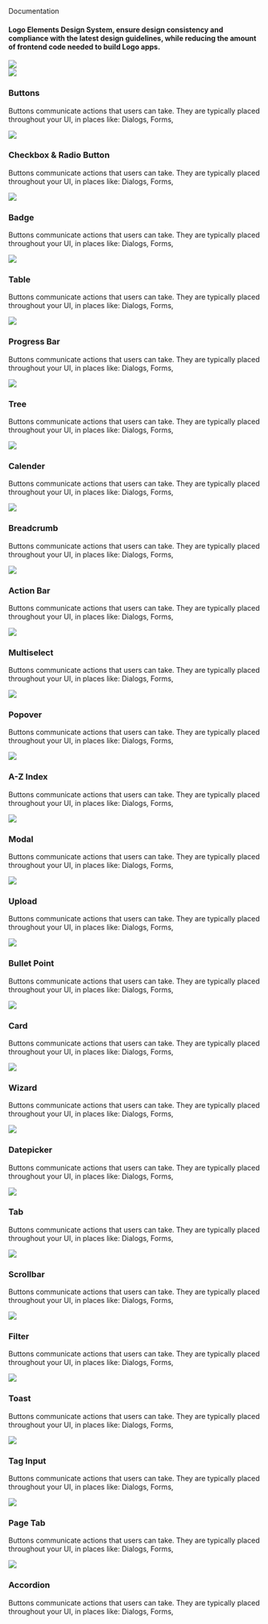 <div class="led-docs">
  <div class="docs-hero">
    <span class="g6">Documentation</span>
    <h4>Logo Elements Design System, ensure design consistency and compliance with the latest design guidelines, while
      reducing the amount of frontend code needed to build Logo apps.</h4>
    <span class="hero-gfx">
      <img src="/assets/img/gfx_overview_hero.png"/>
    </span>
  </div>
  <div class="container led-cards">
    <div class="row">
      <div class="col-xs-12 col-sm-6 col-lg-4">
        <div class="card">
          <a href="/docs/detail/button" class="card-link"></a>
          <span class="card-gfx">
            <span class="overlay"></span>
            <img src="/assets/img/gfx_overview_card_buttons.png"/>
          </span>
          <h3>Buttons</h3>
          <p>Buttons communicate actions that users can take. They are typically placed throughout your UI, in places
            like: Dialogs, Forms,</p>
        </div>
      </div>
      <div class="col-xs-12 col-sm-6 col-lg-4">
        <div class="card">
          <a href="/docs/detail/checkbox" class="card-link"></a>
          <span class="card-gfx">
            <span class="overlay"></span>
            <img src="/assets/img/gfx_overview_card_checkbox.png"/>
          </span>
          <h3>Checkbox & Radio Button</h3>
          <p>Buttons communicate actions that users can take. They are typically placed throughout your UI, in places
            like: Dialogs, Forms, </p>
        </div>
      </div>
      <div class="col-xs-12 col-sm-6 col-lg-4">
        <div class="card">
          <a href="/docs/detail/badge" class="card-link"></a>
          <span class="card-gfx">
            <span class="overlay"></span>
            <img src="/assets/img/gfx_overview_card_badge.png"/>
          </span>
          <h3>Badge</h3>
          <p>Buttons communicate actions that users can take. They are typically placed throughout your UI, in places
            like: Dialogs, Forms,</p>
        </div>
      </div>
      <div class="col-xs-12 col-sm-6 col-lg-4">
        <div class="card">
          <a href="/docs/detail/table" class="card-link"></a>
          <span class="card-gfx">
            <span class="overlay"></span>
            <img src="/assets/img/gfx_overview_card_table.png"/>
          </span>
          <h3>Table</h3>
          <p>Buttons communicate actions that users can take. They are typically placed throughout your UI, in places
            like: Dialogs, Forms,</p>
        </div>
      </div>
      <div class="col-xs-12 col-sm-6 col-lg-4">
        <div class="card">
          <a href="/docs/detail/progressbar" class="card-link"></a>
          <span class="card-gfx">
            <span class="overlay"></span>
            <img src="/assets/img/gfx_overview_card_progress.png"/>
          </span>
          <h3>Progress Bar</h3>
          <p>Buttons communicate actions that users can take. They are typically placed throughout your UI, in places
            like: Dialogs, Forms,</p>
        </div>
      </div>
      <div class="col-xs-12 col-sm-6 col-lg-4">
        <div class="card">
          <a href="/docs/detail/tree" class="card-link"></a>
          <span class="card-gfx">
            <span class="overlay"></span>
            <img src="/assets/img/gfx_overview_card_tree.png"/>
          </span>
          <h3>Tree</h3>
          <p>Buttons communicate actions that users can take. They are typically placed throughout your UI, in places
            like: Dialogs, Forms,</p>
        </div>
      </div>
      <div class="col-xs-12 col-sm-6 col-lg-4">
        <div class="card">
          <a href="/docs/detail/calender" class="card-link"></a>
          <span class="card-gfx">
            <span class="overlay"></span>
            <img src="/assets/img/gfx_overview_card_calendar.png"/>
          </span>
          <h3>Calender</h3>
          <p>Buttons communicate actions that users can take. They are typically placed throughout your UI, in places
            like: Dialogs, Forms,</p>
        </div>
      </div>
      <div class="col-xs-12 col-sm-6 col-lg-4">
        <div class="card">
          <a href="/docs/detail/breadcrumb" class="card-link"></a>
          <span class="card-gfx">
            <span class="overlay"></span>
            <img src="/assets/img/gfx_overview_card_breadcrumb.png"/>
          </span>
          <h3>Breadcrumb</h3>
          <p>Buttons communicate actions that users can take. They are typically placed throughout your UI, in places
            like: Dialogs, Forms,</p>
        </div>
      </div>
      <div class="col-xs-12 col-sm-6 col-lg-4">
        <div class="card">
          <a href="/docs/detail/actionbar" class="card-link"></a>
          <span class="card-gfx">
            <span class="overlay"></span>
            <img src="/assets/img/gfx_overview_card_actionbar.png"/>
          </span>
          <h3>Action Bar</h3>
          <p>Buttons communicate actions that users can take. They are typically placed throughout your UI, in places
            like: Dialogs, Forms,</p>
        </div>
      </div>
      <div class="col-xs-12 col-sm-6 col-lg-4">
        <div class="card">
          <a href="/docs/detail/multiselect" class="card-link"></a>
          <span class="card-gfx">
            <span class="overlay"></span>
            <img src="/assets/img/gfx_overview_card_multiselect.png"/>
          </span>
          <h3>Multiselect</h3>
          <p>Buttons communicate actions that users can take. They are typically placed throughout your UI, in places
            like: Dialogs, Forms,</p>
        </div>
      </div>
      <div class="col-xs-12 col-sm-6 col-lg-4">
        <div class="card">
          <a href="/docs/detail/popover" class="card-link"></a>
          <span class="card-gfx">
            <span class="overlay"></span>
            <img src="/assets/img/gfx_overview_card_popover.png"/>
          </span>
          <h3>Popover</h3>
          <p>Buttons communicate actions that users can take. They are typically placed throughout your UI, in places
            like: Dialogs, Forms,</p>
        </div>
      </div>
      <div class="col-xs-12 col-sm-6 col-lg-4">
        <div class="card">
          <a href="/docs/detail/azindex" class="card-link"></a>
          <span class="card-gfx">
            <span class="overlay"></span>
            <img src="/assets/img/gfx_overview_card_azindex.png"/>
          </span>
          <h3>A-Z Index</h3>
          <p>Buttons communicate actions that users can take. They are typically placed throughout your UI, in places
            like: Dialogs, Forms,</p>
        </div>
      </div>
      <div class="col-xs-12 col-sm-6 col-lg-4">
        <div class="card">
          <a href="/docs/detail/modal" class="card-link"></a>
          <span class="card-gfx">
            <span class="overlay"></span>
            <img src="/assets/img/gfx_overview_card_modal.png"/>
          </span>
          <h3>Modal</h3>
          <p>Buttons communicate actions that users can take. They are typically placed throughout your UI, in places
            like: Dialogs, Forms,</p>
        </div>
      </div>
      <div class="col-xs-12 col-sm-6 col-lg-4">
        <div class="card">
          <a href="/docs/detail/upload" class="card-link"></a>
          <span class="card-gfx">
            <span class="overlay"></span>
            <img src="/assets/img/gfx_overview_card_upload.png"/>
          </span>
          <h3>Upload</h3>
          <p>Buttons communicate actions that users can take. They are typically placed throughout your UI, in places
            like: Dialogs, Forms,</p>
        </div>
      </div>
      <div class="col-xs-12 col-sm-6 col-lg-4">
        <div class="card">
          <a href="/docs/detail/bulletpoint" class="card-link"></a>
          <span class="card-gfx">
            <span class="overlay"></span>
            <img src="/assets/img/gfx_overview_card_bulletpoint.png"/>
          </span>
          <h3>Bullet Point</h3>
          <p>Buttons communicate actions that users can take. They are typically placed throughout your UI, in places
            like: Dialogs, Forms,</p>
        </div>
      </div>
      <div class="col-xs-12 col-sm-6 col-lg-4">
        <div class="card">
          <a href="/docs/detail/card" class="card-link"></a>
          <span class="card-gfx">
            <span class="overlay"></span>
            <img src="/assets/img/gfx_overview_card_card.png"/>
          </span>
          <h3>Card</h3>
          <p>Buttons communicate actions that users can take. They are typically placed throughout your UI, in places
            like: Dialogs, Forms,</p>
        </div>
      </div>
      <div class="col-xs-12 col-sm-6 col-lg-4">
        <div class="card">
          <a href="/docs/detail/wizard" class="card-link"></a>
          <span class="card-gfx">
            <span class="overlay"></span>
            <img src="/assets/img/gfx_overview_card_wizard.png"/>
          </span>
          <h3>Wizard</h3>
          <p>Buttons communicate actions that users can take. They are typically placed throughout your UI, in places
            like: Dialogs, Forms,</p>
        </div>
      </div>
      <div class="col-xs-12 col-sm-6 col-lg-4">
        <div class="card">
          <a href="/docs/detail/datepicker" class="card-link"></a>
          <span class="card-gfx">
            <span class="overlay"></span>
            <img src="/assets/img/gfx_overview_card_datepicker.png"/>
          </span>
          <h3>Datepicker</h3>
          <p>Buttons communicate actions that users can take. They are typically placed throughout your UI, in places
            like: Dialogs, Forms,</p>
        </div>
      </div>
      <div class="col-xs-12 col-sm-6 col-lg-4">
        <div class="card">
          <a href="/docs/detail/tab" class="card-link"></a>
          <span class="card-gfx">
            <span class="overlay"></span>
            <img src="/assets/img/gfx_overview_card_tab.png"/>
          </span>
          <h3>Tab</h3>
          <p>Buttons communicate actions that users can take. They are typically placed throughout your UI, in places
            like: Dialogs, Forms,</p>
        </div>
      </div>
      <div class="col-xs-12 col-sm-6 col-lg-4">
        <div class="card">
          <a href="/docs/detail/scrollbar" class="card-link"></a>
          <span class="card-gfx">
            <span class="overlay"></span>
            <img src="/assets/img/gfx_overview_card_scrollbar.png"/>
          </span>
          <h3>Scrollbar</h3>
          <p>Buttons communicate actions that users can take. They are typically placed throughout your UI, in places
            like: Dialogs, Forms,</p>
        </div>
      </div>
      <div class="col-xs-12 col-sm-6 col-lg-4">
        <div class="card">
          <a href="/docs/detail/filter" class="card-link"></a>
          <span class="card-gfx">
            <span class="overlay"></span>
            <img src="/assets/img/gfx_overview_card_filter.png"/>
          </span>
          <h3>Filter</h3>
          <p>Buttons communicate actions that users can take. They are typically placed throughout your UI, in places
            like: Dialogs, Forms,</p>
        </div>
      </div>
      <div class="col-xs-12 col-sm-6 col-lg-4">
        <div class="card">
          <a href="/docs/detail/taginput" class="card-link"></a>
          <span class="card-gfx">
            <span class="overlay"></span>
            <img src="/assets/img/gfx_overview_card_toast.png"/>
          </span>
          <h3>Toast</h3>
          <p>Buttons communicate actions that users can take. They are typically placed throughout your UI, in places
            like: Dialogs, Forms,</p>
        </div>
      </div>
      <div class="col-xs-12 col-sm-6 col-lg-4">
        <div class="card">
          <a href="/docs/detail/taginput" class="card-link"></a>
          <span class="card-gfx">
            <span class="overlay"></span>
            <img src="/assets/img/gfx_overview_card_taginput.png"/>
          </span>
          <h3>Tag Input</h3>
          <p>Buttons communicate actions that users can take. They are typically placed throughout your UI, in places
            like: Dialogs, Forms,</p>
        </div>
      </div>
      <div class="col-xs-12 col-sm-6 col-lg-4">
        <div class="card">
          <a href="/docs/detail/pagetab" class="card-link"></a>
          <span class="card-gfx">
            <span class="overlay"></span>
            <img src="/assets/img/gfx_overview_card_pagetab.png"/>
          </span>
          <h3>Page Tab</h3>
          <p>Buttons communicate actions that users can take. They are typically placed throughout your UI, in places
            like: Dialogs, Forms,</p>
        </div>
      </div>
      <div class="col-xs-12 col-sm-6 col-lg-4">
        <div class="card">
          <a href="/docs/detail/accordion" class="card-link"></a>
          <span class="card-gfx">
            <span class="overlay"></span>
            <img src="/assets/img/gfx_overview_card_accordion.png"/>
          </span>
          <h3>Accordion</h3>
          <p>Buttons communicate actions that users can take. They are typically placed throughout your UI, in places
            like: Dialogs, Forms,</p>
        </div>
      </div>
    </div>
  </div>
</div>
